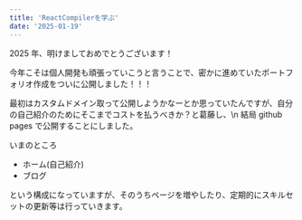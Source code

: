 ```yaml
---
title: 'ReactCompilerを学ぶ'
date: '2025-01-19'
---
```


2025 年、明けましておめでとうございます！

今年こそは個人開発も頑張っていこうと言うことで、密かに進めていたポートフォリオ作成をついに公開しました！！！

最初はカスタムドメイン取って公開しようかなーとか思っていたんですが、自分の自己紹介のためにそこまでコストを払うべきか？と葛藤し、\n
結局 github pages で公開することにしました。

いまのところ

- ホーム(自己紹介)
- ブログ

という構成になっていますが、そのうちページを増やしたり、定期的にスキルセットの更新等は行っていきます。
